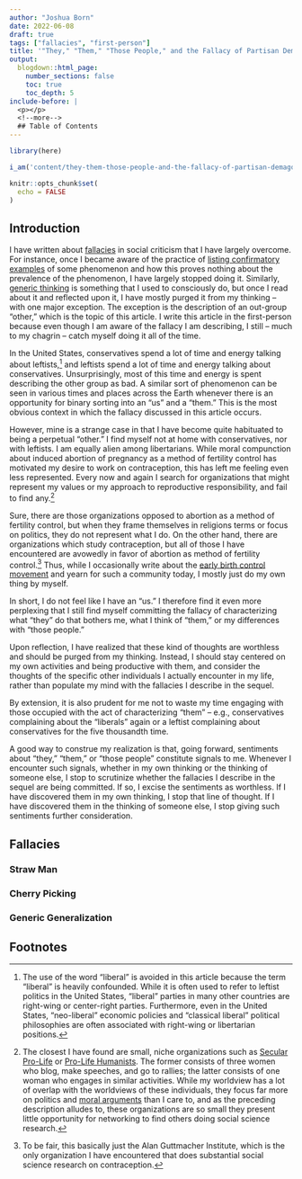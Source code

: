 ```yaml
---
author: "Joshua Born"
date: 2022-06-08
draft: true
tags: ["fallacies", "first-person"]
title: '"They," "Them," "Those People," and the Fallacy of Partisan Demagoguery'
output:
  blogdown::html_page:
    number_sections: false
    toc: true
    toc_depth: 5
include-before: |
  <p></p>
  <!--more-->
  ## Table of Contents
---
```


```r
library(here)

i_am('content/they-them-those-people-and-the-fallacy-of-partisan-demagoguery.Rmd')

knitr::opts_chunk$set(
  echo = FALSE
)
```

## Introduction

I have written about [fallacies](/tags/fallacies.html) in social criticism that I have largely overcome. For instance, once I became aware of the practice of [listing confirmatory examples](/selection-bias-and-the-fallacy-of-listing-examples.html) of some phenomenon and how this proves nothing about the prevalence of the phenomenon, I have largely stopped doing it. Similarly, [generic thinking](/fallacy-of-generic-thinking.html) is something that I used to consciously do, but once I read about it and reflected upon it, I have mostly purged it from my thinking -- with one major exception. The exception is the description of an out-group "other," which is the topic of this article. I write this article in the first-person because even though I am aware of the fallacy I am describing, I still -- much to my chagrin -- catch myself doing it all of the time.

In the United States, conservatives spend a lot of time and energy talking about leftists,[^leftist] and leftists spend a lot of time and energy talking about conservatives. Unsurprisingly, most of this time and energy is spent describing the other group as bad. A similar sort of phenomenon can be seen in various times and places across the Earth whenever there is an opportunity for binary sorting into an "us" and a "them." This is the most obvious context in which the fallacy discussed in this article occurs.

[^leftist]: The use of the word "liberal" is avoided in this article because the term "liberal" is heavily confounded. While it is often used to refer to leftist politics in the United States, "liberal" parties in many other countries are right-wing or center-right parties. Furthermore, even in the United States, "neo-liberal" economic policies and "classical liberal" political philosophies are often associated with right-wing or libertarian positions.

However, mine is a strange case in that I have become quite habituated to being a perpetual "other." I find myself not at home with conservatives, nor with leftists. I am equally alien among libertarians. While moral compunction about induced abortion of pregnancy as a method of fertility control has motivated my desire to work on contraception, this has left me feeling even less represented. Every now and again I search for organizations that might represent my values or my approach to reproductive responsibility, and fail to find any.[^closest]

[^closest]: The closest I have found are small, niche organizations such as [Secular Pro-Life](https://secularprolife.org/) or [Pro-Life Humanists](https://www.prolifehumanists.org/). The former consists of three women who blog, make speeches, and go to rallies; the latter consists of one woman who engages in similar activities. While my worldview has a lot of overlap with the worldviews of these individuals, they focus far more on politics and [moral arguments](/moral-skepticism.html) than I care to, and as the preceding description alludes to, these organizations are so small they present little opportunity for networking to find others doing social science research.

Sure, there are those organizations opposed to abortion as a method of fertility control, but when they frame themselves in religions terms or focus on politics, they do not represent what I do. On the other hand, there are organizations which study contraception, but all of those I have encountered are avowedly in favor of abortion as method of fertility control.[^guttmacher] Thus, while I occasionally write about the [early birth control movement](/margaret-sanger-on-abortion-in-her-own-words.html) and yearn for such a community today, I mostly just do my own thing by myself.

[^guttmacher]: To be fair, this basically just the Alan Guttmacher Institute, which is the only organization I have encountered that does substantial social science research on contraception.

In short, I do not feel like I have an "us." I therefore find it even more perplexing that I still find myself committing the fallacy of characterizing what "they" do that bothers me, what I think of "them," or my differences with "those people."

Upon reflection, I have realized that these kind of thoughts are worthless and should be purged from my thinking. Instead, I should stay centered on my own activities and being productive with them, and consider the thoughts of the specific other individuals I actually encounter in my life, rather than populate my mind with the fallacies I describe in the sequel.

By extension, it is also prudent for me not to waste my time engaging with those occupied with the act of characterizing "them" -- e.g., conservatives complaining about the "liberals" again or a leftist complaining about conservatives for the five thousandth time.

A good way to construe my realization is that, going forward, sentiments about "they," "them," or "those people" constitute signals to me. Whenever I encounter such signals, whether in my own thinking or the thinking of someone else, I stop to scrutinize whether the fallacies I describe in the sequel are being committed. If so, I excise the sentiments as worthless. If I have discovered them in my own thinking, I stop that line of thought. If I have discovered them in the thinking of someone else, I stop giving such sentiments further consideration.


## Fallacies

### Straw Man

### Cherry Picking

### Generic Generalization


## Footnotes
